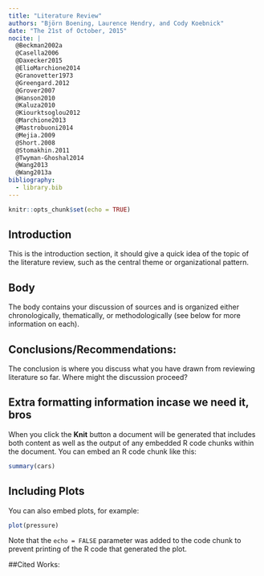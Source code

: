 ```yaml
---
title: "Literature Review"
authors: "Björn Boening, Laurence Hendry, and Cody Koebnick"
date: "The 21st of October, 2015"
nocite: |
  @Beckman2002a
  @Casella2006
  @Daxecker2015
  @ElioMarchione2014
  @Granovetter1973
  @Greengard.2012
  @Grover2007
  @Hanson2010
  @Kaluza2010
  @Kiourktsoglou2012
  @Marchione2013
  @Mastrobuoni2014
  @Mejia.2009
  @Short.2008
  @Stomakhin.2011
  @Twyman-Ghoshal2014
  @Wang2013
  @Wang2013a
bibliography: 
  - library.bib
---
```


```r
knitr::opts_chunk$set(echo = TRUE)
```

## Introduction

This is the introduction section, it should give a quick idea of the topic of the literature review, such as the central theme or organizational pattern.

## Body

The body contains your discussion of sources and is organized either chronologically, thematically, or methodologically (see below for more information on each).

## Conclusions/Recommendations: 

The conclusion is where you discuss what you have drawn from reviewing literature so far. Where might the discussion proceed?

##  Extra formatting information incase we need it, bros

When you click the **Knit** button a document will be generated that includes both content as well as the output of any embedded R code chunks within the document. You can embed an R code chunk like this:

```r
summary(cars)
```

## Including Plots

You can also embed plots, for example:

```r
plot(pressure)
```

Note that the `echo = FALSE` parameter was added to the code chunk to prevent printing of the R code that generated the plot.

##Cited Works:


